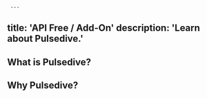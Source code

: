      ---
title: 'API Free / Add-On'
description: 'Learn about Pulsedive.'
---          
              
## What is Pulsedive?

## Why Pulsedive?
